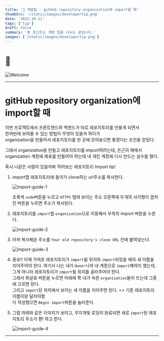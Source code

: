 ```yaml
---
title: '💖 개발팁 - gitHub repository organization에 import할 때'
thumbSrc: '/static/images/developertip.png'
date: '2022-10-11'
tags: ['tip']
draft: false
summary: '본 포스트는 개발 팁을 나누는 글입니다.'
images: ['/static/images/developertip.png']
---
```


# 📌

![Welcome](/static/images/developertip.png)

---

# gitHub repository organization에 import할 때

이번 프로젝트에서 프론트엔드와 백엔드가 따로 레포지토리를 만들게 되면서 <br/>
한꺼번에 보여줄 수 있는 방법이 무엇이 있을까 하다가 <br/>
organization을 만들어서 레포지토리를 한 곳에 모아놓으면 좋겠다는 조언을 얻었다.<br/>

그래서 organization을 만들고 레포지토리를 import하려는데, 은근히 해매서<br/>
organization 계정에 레포를 만들어야 하는데 내 개인 계정에 다시 만드는 실수를 했다.<br/>

혹시 나같은 사람이 있을까봐 적어보는 레포지토리 Import tip! <br/>

1. import할 레포지토리에 들어가 clone하는 url주소를 복사한다.

   ![import-guide-1](/static/images/import1.png)

   초록색 `code`버튼을 누르고 `HTTPS` 탭에 보이는 주소 오른쪽에 두개의 사각형이 겹쳐진 버튼을 누르면 주소가 복사된다.<br/>

2. 레포지토리를 `import`할 `organization`으로 이동해서 우측의 import 버튼을 누른다.

   ![import-guide-2](/static/images/import2.png)

3. 아까 복사해온 주소를 `Your old repository's clone URL` 칸에 붙여넣는다.

   ![import-guide-3](/static/images/import3.png)

4. 중요!! 이제 가져온 레포지토리가 `import`될 위치와 `import`되었을 때의 새 이름을 지어주어야 한다.
   여기서 나는 내가 `Owner`니까 내 계정으로 `import`해야지 했는데, <br/>
   그게 아니라 레포지토리가 `import`될 위치를 골라주어야 한다. <br/>
   그래서 화살표 버튼을 누르면 아래에 쭉 내가 속한 `organization`들이 뜨는데 그중에 고르면 된다.<br/>
   그리고 `import`된 위치에서 보이는 새 이름을 지어주면 된다. => 기존 레포지토리 이름이랑 달라야함 <br/>
   다 작성했으면 `Begin import`버튼을 눌러준다.
5. 그럼 아래와 같은 이미지가 보이고, 무지개빛 로딩이 완료되면 새로 `import`된 레포지토리 주소가 쫜! 하고 뜬다.

   ![import-guide-4](/static/images/import4.png)

---
